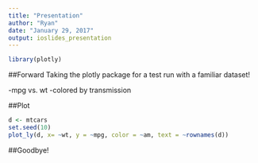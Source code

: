 ```yaml
---
title: "Presentation"
author: "Ryan"
date: "January 29, 2017"
output: ioslides_presentation
---
```


```r
library(plotly)
```

##Forward
Taking the plotly package for a test run with a familiar dataset!

-mpg vs. wt
-colored by transmission

##Plot

```R
d <- mtcars
set.seed(10)
plot_ly(d, x= ~wt, y = ~mpg, color = ~am, text = ~rownames(d))

```

##Goodbye!

